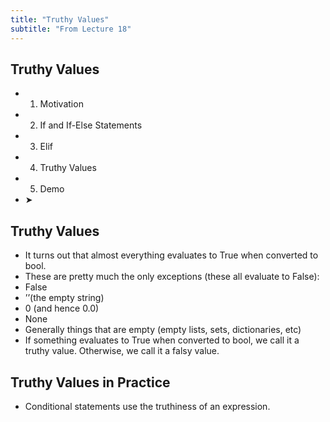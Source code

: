 ```yaml
---
title: "Truthy Values"
subtitle: "From Lecture 18"
---
```


## Truthy Values

- 1. Motivation
- 2. If and If-Else Statements
- 3. Elif
- 4. Truthy Values
- 5. Demo
- ➤

## Truthy Values

- It turns out that almost everything evaluates to True when converted to bool.
- These are pretty much the only exceptions (these all evaluate to False):
- False
- ''(the empty string)
- 0 (and hence 0.0)
- None
- Generally things that are empty (empty lists, sets, dictionaries, etc)
- If something evaluates to True when converted to bool, we call it a truthy value. Otherwise, we call it a falsy value.

## Truthy Values in Practice

- Conditional statements use the truthiness of an expression.


